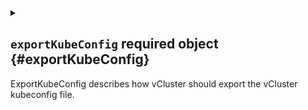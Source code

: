 


<details className="config-field" data-expandable="true">
<summary>

## `exportKubeConfig` <span className="config-field-required" data-required="false">required</span> <span className="config-field-type">object</span> <span className="config-field-default"></span> <span className="config-field-enum"></span> {#exportKubeConfig}

ExportKubeConfig describes how vCluster should export the vCluster kubeconfig file.

</summary>




<details className="config-field" data-expandable="false" open>
<summary>

### `context` <span className="config-field-required" data-required="false">required</span> <span className="config-field-type">string</span> <span className="config-field-default"></span> <span className="config-field-enum"></span> {#exportKubeConfig-context}

Context is the name of the context within the generated kubeconfig to use.

</summary>



</details>



<details className="config-field" data-expandable="false" open>
<summary>

### `server` <span className="config-field-required" data-required="false">required</span> <span className="config-field-type">string</span> <span className="config-field-default"></span> <span className="config-field-enum"></span> {#exportKubeConfig-server}

Override the default https://localhost:8443 and specify a custom hostname for the generated kubeconfig.

</summary>



</details>



<details className="config-field" data-expandable="true">
<summary>

### `secret` <span className="config-field-required" data-required="false">required</span> <span className="config-field-type">object</span> <span className="config-field-default"></span> <span className="config-field-enum"></span> {#exportKubeConfig-secret}

Declare in which host cluster secret vCluster should store the generated virtual cluster kubeconfig.
If this is not defined, vCluster create it with `vc-NAME`. If you specify another name,
vCluster creates the config in this other secret.

</summary>




<details className="config-field" data-expandable="false" open>
<summary>

#### `name` <span className="config-field-required" data-required="false">required</span> <span className="config-field-type">string</span> <span className="config-field-default"></span> <span className="config-field-enum"></span> {#exportKubeConfig-secret-name}

Name is the name of the secret where the kubeconfig should get stored.

</summary>



</details>



<details className="config-field" data-expandable="false" open>
<summary>

#### `namespace` <span className="config-field-required" data-required="false">required</span> <span className="config-field-type">string</span> <span className="config-field-default"></span> <span className="config-field-enum"></span> {#exportKubeConfig-secret-namespace}

Namespace where vCluster should store the kubeconfig secret. If this is not equal to the namespace
where you deployed vCluster, you need to make sure vCluster has access to this other namespace.

</summary>



</details>


</details>


</details>
